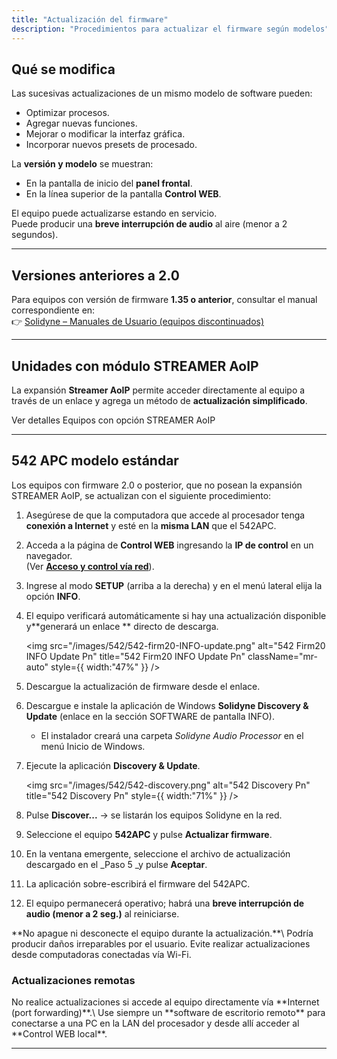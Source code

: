 ```yaml
---
title: "Actualización del firmware"
description: "Procedimientos para actualizar el firmware según modelos"
---
```


## Qué se modifica

Las sucesivas actualizaciones de un mismo modelo de software pueden:

- Optimizar procesos.
- Agregar nuevas funciones.
- Mejorar o modificar la interfaz gráfica.
- Incorporar nuevos presets de procesado.

La **versión y modelo** se muestran:

- En la pantalla de inicio del **panel frontal**.
- En la línea superior de la pantalla **Control WEB**.

El equipo puede actualizarse estando en servicio.\
Puede producir una **breve interrupción de audio** al aire (menor a 2 segundos).

---

## Versiones anteriores a 2.0

Para equipos con versión de firmware **1.35 o anterior**, consultar el manual correspondiente en:\
👉 [Solidyne – Manuales de Usuario (equipos discontinuados)](https://www.solidyne.ar)

---

## Unidades con módulo STREAMER AoIP

La expansión **Streamer AoIP** permite acceder directamente al equipo a través de un enlace y agrega un método de **actualización simplificado**.

<Info>
  Ver detalles Equipos con opción STREAMER AoIP
</Info>

---

## 542 APC modelo estándar

Los equipos con firmware 2.0 o posterior, que no posean la expansión STREAMER AoIP, se actualizan con el siguiente procedimiento:

 1. Asegúrese de que la computadora que accede al procesador tenga **conexión a Internet** y esté en la **misma LAN** que el 542APC.
 2. Acceda a la página de **Control WEB** ingresando la **IP de control** en un navegador.\
    (Ver [**Acceso y control vía red**](/es/542/542-acceso-web)).
 3. Ingrese al modo **SETUP** (arriba a la derecha) y en el menú lateral elija la opción **INFO**.
 4. El equipo verificará automáticamente si hay una actualización disponible y**generará un enlace ** directo de descarga.

    <img
      src="/images/542/542-firm20-INFO-update.png"
      alt="542 Firm20 INFO Update Pn"
      title="542 Firm20 INFO Update Pn"
      className="mr-auto"
      style={{ width:"47%" }}
    />
 5. Descargue la actualización de firmware desde el enlace.
 6. Descargue e instale la aplicación de Windows **Solidyne Discovery & Update** (enlace en la sección SOFTWARE de pantalla INFO).
    - El instalador creará una carpeta _Solidyne Audio Processor_ en el menú Inicio de Windows.
 7. Ejecute la aplicación **Discovery & Update**.

    <img
      src="/images/542/542-discovery.png"
      alt="542 Discovery Pn"
      title="542 Discovery Pn"
      style={{ width:"71%" }}
    />
 8. Pulse **Discover...** → se listarán los equipos Solidyne en la red.
 9. Seleccione el equipo **542APC** y pulse **Actualizar firmware**.
10. En la ventana emergente, seleccione el archivo de actualización descargado en el _Paso 5 _y pulse **Aceptar**.
11. La aplicación sobre-escribirá el firmware del 542APC.
12. El equipo permanecerá operativo; habrá una **breve interrupción de audio (menor a 2 seg.)** al reiniciarse.

<Danger>
  **No apague ni desconecte el equipo durante la actualización.**\
  Podría producir daños irreparables por el usuario.
</Danger>

<Warning>
  Evite realizar actualizaciones desde computadoras conectadas vía Wi-Fi.
</Warning>


### Actualizaciones remotas

<Warning>
  No realice actualizaciones si accede al equipo directamente vía **Internet (port forwarding)**.\
  Use siempre un **software de escritorio remoto** para conectarse a una PC en la LAN del procesador y desde allí acceder al **Control WEB local**.
</Warning>

---